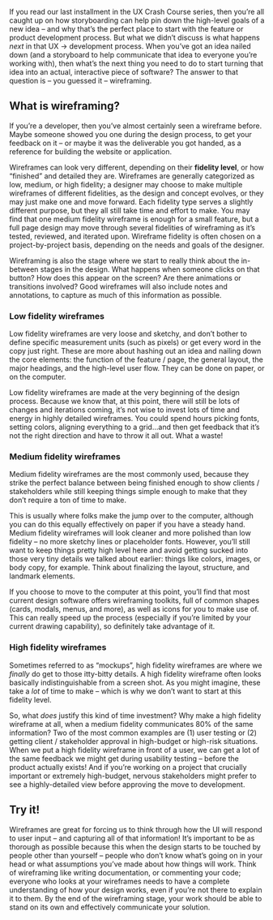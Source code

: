 If you read our last installment in the UX Crash Course series, then you’re all caught up on how storyboarding can help pin down the high-level goals of a new idea – and why that’s the perfect place to start with the feature or product development process. But what we didn’t discuss is what happens *next* in that UX → development process. When you’ve got an idea nailed down (and a storyboard to help communicate that idea to everyone you’re working with), then what’s the next thing you need to do to start turning that idea into an actual, interactive piece of software? The answer to that question is – you guessed it – wireframing. 

## What is wireframing?

If you’re a developer, then you’ve almost certainly seen a wireframe before. Maybe someone showed you one during the design process, to get your feedback on it – or maybe it was the deliverable you got handed, as a reference for building the website or application. 

Wireframes can look very different, depending on their **fidelity level**, or how “finished” and detailed they are. Wireframes are generally categorized as low, medium, or high fidelity; a designer may choose to make multiple wireframes of different fidelities, as the design and concept evolves, or they may just make one and move forward. Each fidelity type serves a slightly different purpose, but they all still take time and effort to make. You may find that one medium fidelity wireframe is enough for a small feature, but a full page design may move through several fidelities of wireframing as it’s tested, reviewed, and iterated upon. Wireframe fidelity is often chosen on a project-by-project basis, depending on the needs and goals of the designer.  

Wireframing is also the stage where we start to really think about the in-between stages in the design. What happens when someone clicks on that button? How does this appear on the screen? Are there animations or transitions involved? Good wireframes will also include notes and annotations, to capture as much of this information as possible. 

### Low fidelity wireframes

Low fidelity wireframes are very loose and sketchy, and don’t bother to define specific measurement units (such as pixels) or get every word in the copy just right. These are more about hashing out an idea and nailing down the core elements: the function of the feature / page, the general layout, the major headings, and the high-level user flow. They can be done on paper, or on the computer. 

Low fidelity wireframes are made at the very beginning of the design process. Because we know that, at this point, there will still be lots of changes and iterations coming, it’s not wise to invest lots of time and energy in highly detailed wireframes. You could spend hours picking fonts, setting colors, aligning everything to a grid…and then get feedback that it’s not the right direction and have to throw it all out. What a waste!

### Medium fidelity wireframes

Medium fidelity wireframes are the most commonly used, because they strike the perfect balance between being finished enough to show clients / stakeholders while still keeping things simple enough to make that they don’t require a ton of time to make. 

This is usually where folks make the jump over to the computer, although you can do this equally effectively on paper if you have a steady hand. Medium fidelity wireframes will look cleaner and more polished than low fidelity – no more sketchy lines or placeholder fonts. However, you’ll still want to keep things pretty high level here and avoid getting sucked into those very tiny details we talked about earlier: things like colors, images, or body copy, for example. Think about finalizing the layout, structure, and landmark elements. 

If you choose to move to the computer at this point, you’ll find that most current design software offers wireframing toolkits, full of common shapes (cards, modals, menus, and more), as well as icons for you to make use of. This can really speed up the process (especially if you’re limited by your current drawing capability), so definitely take advantage of it.  

### High fidelity wireframes

Sometimes referred to as “mockups”, high fidelity wireframes are where we *finally* do get to those itty-bitty details. A high fidelity wireframe often looks basically indistinguishable from a screen shot. As you might imagine, these take a *lot* of time to make – which is why we don’t want to start at this fidelity level. 

So, what *does* justify this kind of time investment? Why make a high fidelity wireframe at all, when a medium fidelity communicates 80% of the same information? Two of the most common examples are (1) user testing or (2) getting client / stakeholder approval in high-budget or high-risk situations. When we put a high fidelity wireframe in front of a user, we can get a lot of the same feedback we might get during usability testing – before the product actually exists! And if you’re working on a project that crucially important or extremely high-budget, nervous stakeholders might prefer to see a highly-detailed view before approving the move to development. 

## Try it!

Wireframes are great for forcing us to think through how the UI will respond to user input – and capturing all of that information! It’s important to be as thorough as possible because this when the design starts to be touched by people other than yourself – people who don’t know what’s going on in your head or what assumptions you’ve made about how things will work. Think of wireframing like writing documentation, or commenting your code; everyone who looks at your wireframes needs to have a complete understanding of how your design works, even if you’re not there to explain it to them. By the end of the wireframing stage, your work should be able to stand on its own and effectively communicate your solution.